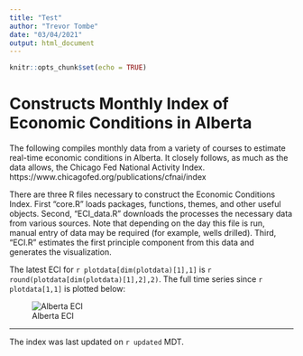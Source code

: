 ```yaml
---
title: "Test"
author: "Trevor Tombe"
date: "03/04/2021"
output: html_document
---
```


```r
knitr::opts_chunk$set(echo = TRUE)
```

# Constructs Monthly Index of Economic Conditions in Alberta

The following compiles monthly data from a variety of courses to estimate real-time economic conditions in Alberta. It closely follows, as much as the data allows, the Chicago Fed National Activity Index. https://www.chicagofed.org/publications/cfnai/index 

There are three R files necessary to construct the Economic Conditions Index. First "core.R" loads packages, functions, themes, and other useful objects. Second, "ECI_data.R" downloads the processes the necessary data from various sources. Note that depending on the day this file is run, manual entry of data may be required (for example, wells drilled). Third, "ECI.R" estimates the first principle component from this data and generates the visualization.

The latest ECI for `r plotdata[dim(plotdata)[1],1]` is `r round(plotdata[dim(plotdata)[1],2],2)`. The full time series since `r plotdata[1,1]` is plotted below:

![Alberta ECI](Figures/plot.png)

---

The index was last updated on `r updated` MDT.
